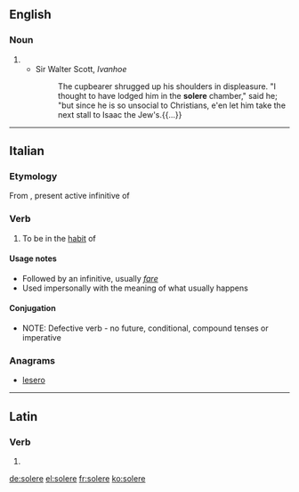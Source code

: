 ==English==

===Noun===
{{en-noun}}

# {{alternative form of|soler}}
#* Sir Walter Scott, ''Ivanhoe''
#*: The cupbearer shrugged up his shoulders in displeasure. "I thought to have lodged him in the '''solere''' chamber," said he; "but since he is so unsocial to Christians, e'en let him take the next stall to Isaac the Jew's.{{...}}

{{Webster 1913}}

----

==Italian==

===Etymology===
From {{etyl|la|it}} {{term|solere|solēre|lang=la}}, present active infinitive of {{term|soleo|soleō|be accustomed|lang=la}}

===Verb===
{{it-verb}}

# To be in the [[habit]] of

====Usage notes====
* Followed by an infinitive, usually ''[[fare#Italian|fare]]''
* Used impersonally with the meaning of what usually happens

====Conjugation====
* NOTE: Defective verb - no future, conditional, compound tenses or imperative
{{it-conj-ere|sol|none
|ger=''|presp=''|pastp=solito
|pres1s=soglio|pres2s=suoli|pres3s=suole|pres1p=sogliamo|pres3p=sogliono
|prem3s2=''|prem3p=solerono|prem3p2=''
|fut1s=''|fut2s=''|fut3s=''|fut1p=''|fut2p=''|fut3p=''
|cond1s=''|cond2s=''|cond3s=''|cond1p=''|cond2p=''|cond3p=''
|sub123s=soglia|sub1p=sogliamo|sub2p=sogliate|sub3p=sogliano
|imp2s=''|imp3s=''|imp1p=''|imp2p=''|imp3p=''}}

===Anagrams===
* [[lesero#Italian|lesero]]

----

==Latin==

===Verb===
{{la-verb-form|solēre}}

# {{conjugation of|soleo|soleō|pres|act|inf|lang=la}}

[[de:solere]]
[[el:solere]]
[[fr:solere]]
[[ko:solere]]